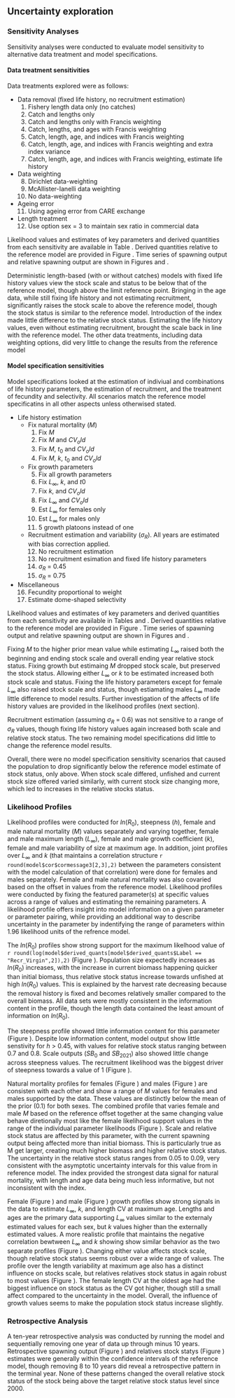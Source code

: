 ## Uncertainty exploration


### Sensitivity Analyses
Sensitivity analyses were conducted to evaluate model sensitivity to alternative data treatment and model specifications.

#### Data treatment sensitivities
Data treatments explored were as follows:

- Data removal (fixed life history, no recruitment estimation) 
	1. Fishery length data only (no catches)
  	2. Catch and lengths only
  	3. Catch and lengths only with Francis weighting
  	4. Catch, lengths, and ages with Francis weighting
  	5. Catch, length, age, and indices with Francis weighting
  	6. Catch, length, age, and indices with Francis weighting and extra index variance
  	7. Catch, length, age, and indices with Francis weighting, estimate life history
- Data weighting
  	8. Dirichlet data-weighting
  	9. McAllister-Ianelli data weighting
  	10. No data-weighting
- Ageing error
  	11. Using ageing error from CARE exchange
- Length treatment
	12. Use option sex = 3 to maintain sex ratio in commercial data  

Likelihood values and estimates of key parameters and derived quantities from each sensitivity are available in Table \ref{tab:data_sensis}. Derived quantities relative to the reference model are provided in Figure \ref{fig:sensi-data-RE}. Time series of spawning output and relative spawning output are shown in Figures \ref{fig:sensi-data-ssb} and \ref{fig:sensi-data-depl}.

Deterministic length-based (with or without catches) models with fixed life history values view the stock scale and status to be below that of the reference model, though above the limit reference point. Bringing in the age data, while still fixing life history and not estimating recruitment, significantly raises the stock scale to above the reference model, though the stock status is similar to the reference model. Introduction of the index made little difference to the relative stock status. Estimating the life history values, even without estimating recruitment, brought the scale back in line with the reference model. The other data treatments, including data weighting options, did very little to change the results from the reference model


#### Model specification sensitivities
Model specifications looked at the estimation of indiviual and combinations of life history parameters, the estimation of recruitment, and the treatment of fecundity and selectivity. All scenarios match the reference model specificatins in all other aspects unless otherwised stated.

- Life history estimation
	- Fix natural mortality ($M$)
		1. Fix $M$ 
		2. Fix $M$ and $CV_old$
		3. Fix $M$, $t_0$ and $CV_old$
		4. Fix $M$, $k$, $t_0$ and $CV_old$ 
	- Fix growth parameters
		5. Fix all growth parameters
	 	6. Fix $L_{\infty}$, $k$, and $t0$
	 	7. Fix $k$, and $CV_old$
	 	8. Fix $L_{\infty}$ and $CV_old$
	 	9. Est $L_{\infty}$ for females only
	 	10. Est $L_{\infty}$ for males only
	 	11. 5 growth platoons instead of one
	- Recruitment estimation and variability ($\sigma_R$). All years are estimated with bias correction applied.
	 	12. No recruitment estimation
	 	13. No recruitment esimation and fixed life history parameters
	 	14. $\sigma_R$ = 0.45
	 	15. $\sigma_R$ = 0.75	
- Miscellaneous
	16. Fecundity proportional to weight
	17. Estimate dome-shaped selectivity
	
Likelihood values and estimates of key parameters and derived quantities from each sensitivity are available in Tables \ref{tab:modspec_LH_sensis} and \ref{tab:modspec_RecMisc_sensis}. Derived quantities relative to the reference model are provided in Figure \ref{fig:sensi-modspec-RE}. Time series of spawning output and relative spawning output are shown in Figures \ref{fig:sensi-modspec-ssb} and \ref{fig:sensi-modspec-depl}.

Fixing $M$ to the higher prior mean value while estimating $L_{\infty}$ raised both the beginning and ending stock scale and overall ending year relative stock status. Fixing growth but estimaing $M$ dropped stock scale, but preserved the stock status. Allowing either $L_{\infty}$ or $k$ to be estimated increased both stock scale and status. Fixing the life history parameters except for female $L_{\infty}$ also raised stock scale and status, though estiamating males $L_{\infty}$ made little difference to model results. Further investigation of the affects of life history values are provided in the likelihood profiles (next section).

Recruitment estimation (assuming $\sigma_R$ = 0.6) was not sensitive to a range of $\sigma_R$ values, though fixing life history values again increased both scale and relative stock status. The two remaining model specifications did little to change the reference model results.

Overall, there were no model specification sensitivity scenarios that caused the population to drop significantly below the reference model estimate of stock status, only above. When stock scale differed, unfished and current stock size offered varied similarly, with current stock size changing more, which led to increases in the relative stocks status. 


### Likelihood Profiles
Likelihood profiles were conducted for $ln(R_0)$, steepness ($h$), female and male natural mortality ($M$) values separately and varying together, female and male maximum length ($L_{\infty}$), female and male growth coefficient ($k$), female and male variability of size at maximum age. In addition, joint profiles over $L_{\infty}$ and $k$ (that maintains a correlation structure `r round(model$cor$cormessage3[2,3],2)` between the parameters consistent with the model calculation of that correlation) were done for females and males separately. Female and male natural mortality was also covaried based on the offset in values from the reference model. Likelihood profiles were conducted by fixing the featured parameter(s) at specific values across a range of values and estimating the remaining parameters. A likelihood profile offers insight into model information on a given parameter or parameter pairing, while providing an additional way to describe uncertainty in the parameter by indentifying the range of parameters within 1.96 likelihood units of the refrence model.

The $ln(R_0)$ profiles show strong support for the maximum likelhood value of `r round(log(model$derived_quants[model$derived_quants$Label == "Recr_Virgin",2]),2)` (Figure \ref{fig:r0-profile-combo}). Population size expectedly increases as $ln(R_0)$ increases, with the increase in current biomass happening quicker than initial biomass, thus relative stock status increase towards unfished at high $ln(R_0)$ values. This is explained by the harvest rate decreasing because the removal history is fixed and becomes relatively smaller compared to the overall biomass. All data sets were mostly consistent in the information content in the profile, though the length data contained the least amount of information on $ln(R_0)$.

The steepness profile showed little information content for this parameter (Figure \ref{fig:steepness-profile-combo}). Despite low information content, model output show little senstivity for $h$ > 0.45, with values for relative stock status ranging between 0.7 and 0.8. Scale outputs ($SB_0$ and $SB_2021$) also showed little change across steepness values. The recruitment likelihood was the biggest driver of steepness towards a value of 1 (Figure \ref{fig:steepness-profile-combo}). 

Natural mortality profiles for females (Figure \ref{fig:M_f-profile-combo}) and males (Figure \ref{fig:M_m-profile-combo}) are consisten with each other and show a range of $M$ values for females and males supported by the data. These values are distinctly below the mean of the prior (0.1) for both sexes. The combined profile that varies female and male $M$ based on the reference offset together at the same changing value behave diretionally most like the female likelihood support values in the range of the individual parameter likelihoods (Figure \ref{fig:M-multiprofile-combo}). Scale and relative stock status are affected by this parameter, with the current spawning output being affected more than initial biomass. This is particularly true as M get larger, creating much higher biomass and higher relative stock status. The uncertainty in the relative stock status ranges from 0.05 to 0.09, very consistent with the asymptotic uncertainty intervals for this value from in reference model. The index provided the strongest data signal for natural mortality, with length and age data being much less informative, but not inconsistent with the index.

Female (Figure \ref{fig:Linf_F-profile-combo}) and male (Figure \ref{fig:Linf_M-profile-combo}) growth profiles show strong signals in the data to estimate $L_{\infty}$, $k$, and length CV at maximum age. Lengths and ages are the primary data supporting $L_{\infty}$ values similar to the externaly estimated values for each sex, but $k$ values higher than the externally estimated values. A more realistic profile that maintains the negative correlation bewtween $L_{\infty}$ and $k$ showing show similar behavior as the two separate profiles (Figure \ref{fig:Linf_k_f-profile}). Changing either value affects stock scale, though relative stock status seems robust over a wide range of values. The profile over the length variability at maximum age also has a distinct influence on stocks scale, but relatives relatives stock status in again robust to most values (Figure \ref{fig:CVold_f-profile-combo}). The female length CV at the oldest age had the biggest influence on stock status as the CV got higher, though still a small affect compared to the uncertainty in the model. Overall, the influence of growth values seems to make the population stock status increase slightly.


### Retrospective Analysis

A ten-year retrospective analysis was conducted by running the model and sequentially removing one year of data up through minus 10 years. Retrospective spawning output (Figure \ref{fig:retro-ssb}) and relatives stock statys (Figure \ref{fig:retro-depl}) estimates were generally within the confidence intervals of the reference model, though removing 8 to 10 years did reveal a retrospective pattern in the terminal year. None of these patterns changed the overall relative stock status of the stock being above the target relative stock status level since 2000.

